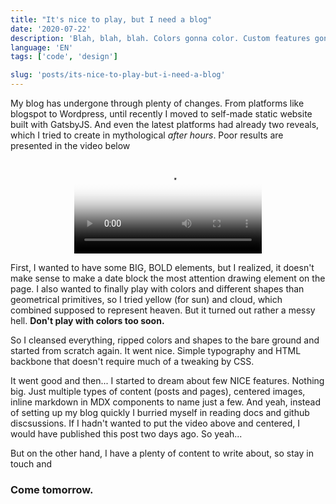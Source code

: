 ---
title: "It's nice to play, but I need a blog"
date: '2020-07-22'
description: 'Blah, blah, blah. Colors gonna color. Custom features gonna make you scream.'
language: 'EN'
tags: ['code', 'design']

slug: 'posts/its-nice-to-play-but-i-need-a-blog'
---

My blog has undergone through plenty of changes. From platforms like blogspot to Wordpress, until recently I moved to self-made static website built with GatsbyJS. And even the latest platforms had already two reveals, which I tried to create in mythological _after hours_. Poor results are presented in the video below

<p style="text-align: center">
  <video
    src="blog-design-history.mp4"
    autoplay
    loop
    poster="blog-design-history.jpg"
  >
    Przepraszamy ale Twoja przeglądarka nie potrafi odtwarzać filmów za pomocą
    HTML5.
  </video>
</p>

First, I wanted to have some BIG, BOLD elements, but I realized, it doesn't make sense to make a date block the most attention drawing element on the page. I also wanted to finally play with colors and different shapes than geometrical primitives, so I tried yellow (for sun) and cloud, which combined supposed to represent heaven. But it turned out rather a messy hell. **Don't play with colors too soon.**

So I cleansed everything, ripped colors and shapes to the bare ground and started from scratch again. It went nice. Simple typography and HTML backbone that doesn't require much of a tweaking by CSS.

It went good and then... I started to dream about few NICE features. Nothing big. Just multiple types of content (posts and pages), centered images, inline markdown in MDX components to name just a few. And yeah, instead of setting up my blog quickly I burried myself in reading docs and github discsussions. If I hadn't wanted to put the video above and centered, I would have published this post two days ago. So yeah...

But on the other hand, I have a plenty of content to write about, so stay in touch and

### Come tomorrow.
